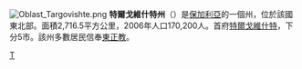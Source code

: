 [[File:Oblast_Targovishte.png|right]]
'''特爾戈維什特州'''（{{lang|bg|Област Търговище}}）是[[保加利亞|保加利亞]]的一個州，位於該國東北部。面積2,716.5平方公里，2006年人口170,200人。首府[[特爾戈維什特|特爾戈維什特]]，下分5市。該州多數居民信奉[[東正教|東正教]]。

{{Bulgaria}}

[[Category:保加利亞行政區劃|Т]]